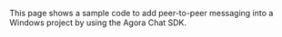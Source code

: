 <PlatformWrapper platform="windows">

This page shows a sample code to add peer-to-peer messaging into a Windows project by using the Agora Chat SDK.

</PlatformWrapper>